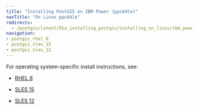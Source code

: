 ```yaml
---
title: "Installing PostGIS on IBM Power (ppc64le)"
navTitle: "On Linux ppc64le"
redirects:
  - /postgis/latest/01a_installing_postgis/installing_on_linux/ibm_power_ppc64le/
navigation:
- postgis_rhel_8
- postgis_sles_15
- postgis_sles_12
---
```


For operating system-specific install instructions, see:

  - [RHEL 8](postgis_rhel_8)

  - [SLES 15](postgis_sles_15)
  - [SLES 12](postgis_sles_12)
